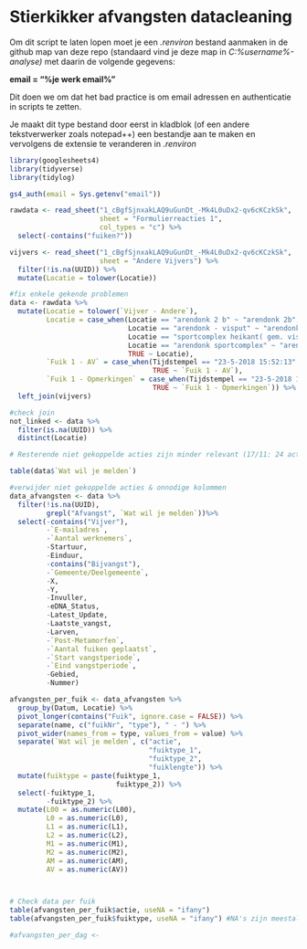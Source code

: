 # Stierkikker afvangsten datacleaning

Om dit script te laten lopen moet je een *.renviron* bestand aanmaken in de github map van deze repo (standaard vind je deze map in *C:\Users\%username%\Documents\GitHub\sk-analyse)* met daarin de volgende gegevens:

**email = "%je werk email%"**

Dit doen we om dat het bad practice is om email adressen en authenticatie in scripts te zetten. 

Je maakt dit type bestand door eerst in kladblok (of een andere tekstverwerker zoals notepad++) een bestandje aan te maken en vervolgens de extensie te veranderen in *.renviron*

```r
library(googlesheets4)
library(tidyverse)
library(tidylog)
```

```r
gs4_auth(email = Sys.getenv("email"))
```

```r
rawdata <- read_sheet("1_cBgfSjnxakLAQ9uGunDt_-Mk4L0uDx2-qv6cKCzkSk",
                      sheet = "Formulierreacties 1",
                      col_types = "c") %>% 
  select(-contains("fuiken?"))

vijvers <- read_sheet("1_cBgfSjnxakLAQ9uGunDt_-Mk4L0uDx2-qv6cKCzkSk",
                      sheet = "Andere Vijvers") %>% 
  filter(!is.na(UUID)) %>% 
  mutate(Locatie = tolower(Locatie))
```

```r
#fix enkele gekende problemen 
data <- rawdata %>% 
  mutate(Locatie = tolower(`Vijver - Andere`),
         Locatie = case_when(Locatie == "arendonk 2 b" ~ "arendonk 2b",
                             Locatie == "arendonk - visput" ~ "arendonk-visput",
                             Locatie == "sportcomplex heikant( gem. visvijver)" ~ "arendonk-visput",
                             Locatie == "arendonk sportcomplex" ~ "arendonk-visput",
                             TRUE ~ Locatie),
         `Fuik 1 - AV` = case_when(Tijdstempel == "23-5-2018 15:52:13" ~ "1",
                                   TRUE ~ `Fuik 1 - AV`),
         `Fuik 1 - Opmerkingen` = case_when(Tijdstempel == "23-5-2018 15:52:13" ~ "AV (poten niet meegeteld) 16cm",
                                   TRUE ~ `Fuik 1 - Opmerkingen`)) %>% 
  left_join(vijvers)

#check join
not_linked <- data %>% 
  filter(is.na(UUID)) %>% 
  distinct(Locatie)

# Resterende niet gekoppelde acties zijn minder relevant (17/11: 24 acties)
```

```r
table(data$`Wat wil je melden`)

#verwijder niet gekoppelde acties & onnodige kolommen
data_afvangsten <- data %>% 
  filter(!is.na(UUID),
         grepl("Afvangst", `Wat wil je melden`))%>% 
  select(-contains("Vijver"), 
         -`E-mailadres`, 
         -`Aantal werknemers`,
         -Startuur,
         -Einduur,
         -contains("Bijvangst"),
         -`Gemeente/Deelgemeente`,
         -X,
         -Y,
         -Invuller,
         -eDNA_Status,
         -Latest_Update,
         -Laatste_vangst,
         -Larven,
         -`Post-Metamorfen`,
         -`Aantal fuiken geplaatst`,
         -`Start vangstperiode`,
         -`Eind vangstperiode`,
         -Gebied, 
         -Nummer)

afvangsten_per_fuik <- data_afvangsten %>% 
  group_by(Datum, Locatie) %>% 
  pivot_longer(contains("Fuik", ignore.case = FALSE)) %>% 
  separate(name, c("fuikNr", "type"), " - ") %>% 
  pivot_wider(names_from = type, values_from = value) %>% 
  separate(`Wat wil je melden`, c("actie", 
                                  "fuiktype_1", 
                                  "fuiktype_2", 
                                  "fuiklengte")) %>% 
  mutate(fuiktype = paste(fuiktype_1,
                          fuiktype_2)) %>% 
  select(-fuiktype_1,
         -fuiktype_2) %>% 
  mutate(L00 = as.numeric(L00),
         L0 = as.numeric(L0),
         L1 = as.numeric(L1),
         L2 = as.numeric(L2),
         M1 = as.numeric(M1),
         M2 = as.numeric(M2),
         AM = as.numeric(AM),
         AV = as.numeric(AV))



# Check data per fuik
table(afvangsten_per_fuik$actie, useNA = "ifany")
table(afvangsten_per_fuik$fuiktype, useNA = "ifany") #NA's zijn meestal dubbele fuiken maar niet 100%

#afvangsten_per_dag <-
```

